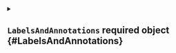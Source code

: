 


<details className="config-field" data-expandable="true">
<summary>

## `LabelsAndAnnotations` <span className="config-field-required" data-required="true">required</span> <span className="config-field-type">object</span> <span className="config-field-default"></span> <span className="config-field-enum"></span> {#LabelsAndAnnotations}



</summary>




<details className="config-field" data-expandable="false" open>
<summary>

### `labels` <span className="config-field-required" data-required="true">required</span> <span className="config-field-type">object</span> <span className="config-field-default"></span> <span className="config-field-enum"></span> {#LabelsAndAnnotations-labels}



</summary>



</details>



<details className="config-field" data-expandable="false" open>
<summary>

### `annotations` <span className="config-field-required" data-required="true">required</span> <span className="config-field-type">object</span> <span className="config-field-default"></span> <span className="config-field-enum"></span> {#LabelsAndAnnotations-annotations}



</summary>



</details>


</details>
